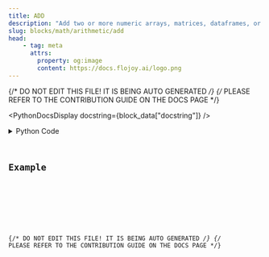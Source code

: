 ```yaml
---
title: ADD
description: "Add two or more numeric arrays, matrices, dataframes, or constants element-wise."
slug: blocks/math/arithmetic/add
head:
    - tag: meta
      attrs:
        property: og:image
        content: https://docs.flojoy.ai/logo.png
---
```


{/* DO NOT EDIT THIS FILE! IT IS BEING AUTO GENERATED */}
{/* PLEASE REFER TO THE CONTRIBUTION GUIDE ON THE DOCS PAGE */}


<PythonDocsDisplay docstring={block_data["docstring"]} />
<details>
<summary>Python Code</summary>



<Code code={pythonCode} lang="py" wrap theme="dracula" />

[Find this Flojoy Block on GitHub](https://github.com/flojoy-ai/blocks/blob/main/blocks/MATH/ARITHMETIC/ADD/ADD.py)

</details>

## Example


<GetHelpWidget />


<AppDisplay app={app} blockName="ADD" client:visible />


<Example />

{/* DO NOT EDIT THIS FILE! IT IS BEING AUTO GENERATED */}
{/* PLEASE REFER TO THE CONTRIBUTION GUIDE ON THE DOCS PAGE */}
